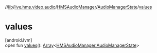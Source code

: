 //[lib](/api-reference/android/v2/home/content)/[live.hms.video.audio](../../index)/[HMSAudioManager](../index)/[AudioManagerState](index)/[values](values)

# values

[androidJvm]\
open fun [values](values)(): [Array](https://kotlinlang.org/api/latest/jvm/stdlib/kotlin/-array/index.html)<[HMSAudioManager.AudioManagerState](index)>
